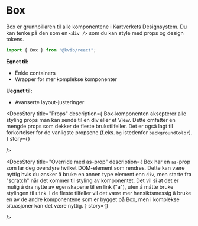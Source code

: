 

<Meta of={BoxStories} />

<DocsContainer>

# Box

Box er grunnpillaren til alle komponentene i Kartverkets Designsystem. Du kan tenke på den som en `<div />` som du kan style med props og design tokens.

```jsx
import { Box } from "@kvib/react";
```

**Egnet til:**

- Enkle containers
- Wrapper for mer komplekse komponenter

**Uegnet til:**

- Avanserte layout-justeringer

<Feedback component="Box" />

<DocsStory
    title="Props"
    description={
      <Text>
        Box-komponenten aksepterer alle styling props man kan sende til en div eller et View. Dette omfatter en mengde props som dekker de fleste brukstilfeller. Det er også lagt til forkortelser for de vanligste propsene (f.eks. <Code>bg</Code> istedenfor <Code>backgroundColor</Code>).
      </Text>
    }
    story={<Canvas of={BoxStories.BoxExample} />}

/>

<DocsStory
    title="Override med as-prop"
    description={
      <Text>
        Box har en <Code>as</Code>-prop som lar deg overstyre hvilket DOM-element som rendres. Dette kan være nyttig hvis du ønsker å bruke en annen type element enn <Code>div</Code>, men starte fra "scratch" når det kommer til styling av komponentet.
        Det vil si at det er mulig å dra nytte av egenskapene til en link ("a"), uten å måtte bruke stylingen til <Code>Link</Code>.
        I de fleste tilfeller vil det være mer hensiktsmessig å bruke en av de andre komponentene som er bygget på Box, men i komplekse situasjoner kan det være nyttig.
      </Text>
    }
    story={<Canvas of={BoxStories.BoxAsLink} />}

/>

</DocsContainer>
